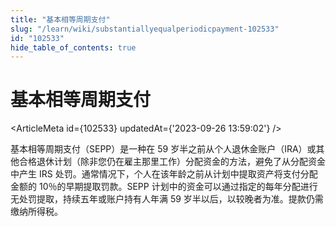 ```yaml
---
title: "基本相等周期支付"
slug: "/learn/wiki/substantiallyequalperiodicpayment-102533"
id: "102533"
hide_table_of_contents: true
---
```



# 基本相等周期支付

<ArticleMeta id={102533} updatedAt={'2023-09-26 13:59:02'} />
<div className='border-solid border-b border-t-0 my-4 border-[var(--ifm-color-gray-300)]' />

基本相等周期支付（SEPP）是一种在 59 岁半之前从个人退休金账户（IRA）或其他合格退休计划（除非您仍在雇主那里工作）分配资金的方法，避免了从分配资金中产生 IRS 处罚。通常情况下，个人在该年龄之前从计划中提取资产将支付分配金额的 10％的早期提取罚款。SEPP 计划中的资金可以通过指定的每年分配进行无处罚提取，持续五年或账户持有人年满 59 岁半以后，以较晚者为准。提款仍需缴纳所得税。
